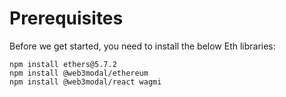 
<ContentBlock filePath="package.json" highlight="10-13">

# Prerequisites
Before we get started, you need to install the below Eth libraries:

```
npm install ethers@5.7.2
npm install @web3modal/ethereum
npm install @web3modal/react wagmi
```

</ContentBlock>

